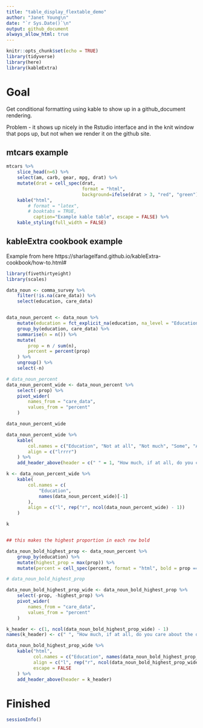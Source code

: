 ```yaml
---
title: "table_display_flextable_demo"
author: "Janet Young\n"
date: "`r Sys.Date()`\n"
output: github_document
always_allow_html: true
---
```


```r
knitr::opts_chunk$set(echo = TRUE)
library(tidyverse)
library(here)
library(kableExtra)
```

# Goal

Get conditional formatting using kable to show up in a github_document rendering.

Problem - it shows up nicely in the Rstudio interface and in the knit window that pops up, but not when we render it on the github site.

## mtcars example

```r
mtcars %>% 
    slice_head(n=6) %>% 
    select(am, carb, gear, mpg, drat) %>% 
    mutate(drat = cell_spec(drat, 
                            format = "html", 
                            background=ifelse(drat > 3, "red", "green"))) %>% 
    kable("html",
        # format = "latex", 
        # booktabs = TRUE,
          caption="Example kable table", escape = FALSE) %>% 
    kable_styling(full_width = FALSE)
```

## kableExtra cookbook example

Example from here https://sharlagelfand.github.io/kableExtra-cookbook/how-to.html#

```r
library(fivethirtyeight)
library(scales)
```

```r
data_noun <- comma_survey %>%
    filter(!is.na(care_data)) %>%
    select(education, care_data)


data_noun_percent <- data_noun %>%
    mutate(education = fct_explicit_na(education, na_level = "Education unknown")) %>%
    group_by(education, care_data) %>%
    summarise(n = n()) %>%
    mutate(
        prop = n / sum(n),
        percent = percent(prop)
    ) %>%
    ungroup() %>%
    select(-n)

# data_noun_percent
data_noun_percent_wide <- data_noun_percent %>%
    select(-prop) %>%
    pivot_wider(
        names_from = "care_data",
        values_from = "percent"
    )

data_noun_percent_wide
```
```r

data_noun_percent_wide %>%
    kable(
        col.names = c("Education", "Not at all", "Not much", "Some", "A lot"),
        align = c("lrrrr")
    ) %>%
    add_header_above(header = c(" " = 1, "How much, if at all, do you care about the debate over the use of the word 'data' as a singular or plural noun?" = 4))
```

```r
k <- data_noun_percent_wide %>%
    kable(
        col.names = c(
            "Education",
            names(data_noun_percent_wide)[-1]
        ),
        align = c("l", rep("r", ncol(data_noun_percent_wide) - 1))
    )

k
```
```r

```

```r

## this makes the highest proportion in each row bold

data_noun_bold_highest_prop <- data_noun_percent %>%
    group_by(education) %>%
    mutate(highest_prop = max(prop)) %>%
    mutate(percent = cell_spec(percent, format = "html", bold = prop == highest_prop))

# data_noun_bold_highest_prop

data_noun_bold_highest_prop_wide <- data_noun_bold_highest_prop %>%
    select(-prop, -highest_prop) %>%
    pivot_wider(
        names_from = "care_data",
        values_from = "percent"
    )

k_header <- c(1, ncol(data_noun_bold_highest_prop_wide) - 1)
names(k_header) <- c(" ", "How much, if at all, do you care about the debate over the use of the word 'data' as a singular or plural noun?")

data_noun_bold_highest_prop_wide %>%
    kable("html",
          col.names = c("Education", names(data_noun_bold_highest_prop_wide)[-1]),
          align = c("l", rep("r", ncol(data_noun_bold_highest_prop_wide) - 1)),
          escape = FALSE
    ) %>%
    add_header_above(header = k_header)

```
# Finished

```r
sessionInfo()
```


